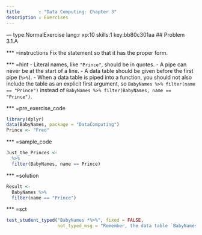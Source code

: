 ```yaml
---
title       : "Data Computing: Chapter 3"
description : Exercises
---
```


--- type:NormalExercise lang:r xp:10 skills:1   key:bb80c301aa
## Problem 3.1.A

*** =instructions
Fix the statement so that it has the proper form.

*** =hint
- Literal names, like `"Prince"`, should be in quotes.
- A pipe can never be at the start of a line.
- A data table should be given before the first pipe (`%>%`).
- When a data table is piped into a function, you should not also include the table as an explicit first argument, so `BabyNames %>% filter(name == "Prince")` instead of `BabyNames %>% filter(BabyNames, name == "Prince")`.

*** =pre_exercise_code
```r
library(dplyr)
data(BabyNames, package = "DataComputing")
Prince <- "Fred"
```

*** =sample_code
```r
Just_the_Princes <- 
  %>% 
  filter(BabyNames, name == Prince)
```

*** =solution
```r
Result <-
  BabyNames %>%
  filter(name == "Prince")
```

*** =sct
```r
test_student_typed("BabyNames *%>%", fixed = FALSE,
                   not_typed_msg = "Remember, the data table `BabyNames` should come before the first type.")
```
